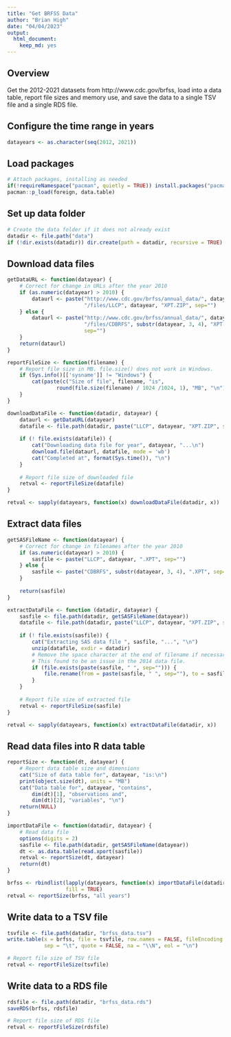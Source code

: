 ```yaml
---
title: "Get BRFSS Data"
author: "Brian High"
date: "04/04/2023"
output:
  html_document:
    keep_md: yes
---
```


## Overview

Get the 2012-2021 datasets from http://www.cdc.gov/brfss, load into a data 
table, report file sizes and memory use, and save the data to a single TSV 
file and a single RDS file.

## Configure the time range in years

```r
datayears <- as.character(seq(2012, 2021))
```

## Load packages

```r
# Attach packages, installing as needed
if(!requireNamespace("pacman", quietly = TRUE)) install.packages("pacman")
pacman::p_load(foreign, data.table)
```

## Set up data folder

```r
# Create the data folder if it does not already exist
datadir <- file.path("data")
if (!dir.exists(datadir)) dir.create(path = datadir, recursive = TRUE)
```

## Download data files

```r
getDataURL <- function(datayear) {
    # Correct for change in URLs after the year 2010
    if (as.numeric(datayear) > 2010) {
        dataurl <- paste("http://www.cdc.gov/brfss/annual_data/", datayear, 
                         "/files/LLCP", datayear, "XPT.ZIP", sep="")
    } else {
        dataurl <- paste("http://www.cdc.gov/brfss/annual_data/", datayear, 
                         "/files/CDBRFS", substr(datayear, 3, 4), "XPT.ZIP", 
                         sep="")        
    }
    return(dataurl)
}

reportFileSize <- function(filename) {
    # Report file size in MB. file.size() does not work in Windows.
    if (Sys.info()[['sysname']] != "Windows") {
        cat(paste(c("Size of file", filename, "is", 
                round(file.size(filename) / 1024 /1024, 1), "MB", "\n")))
    }
}

downloadDataFile <- function(datadir, datayear) {
    dataurl <- getDataURL(datayear)
    datafile <- file.path(datadir, paste("LLCP", datayear, "XPT.ZIP", sep=""))
    
    if (! file.exists(datafile)) {
        cat("Downloading data file for year", datayear, "...\n")
        download.file(dataurl, datafile, mode = 'wb')
        cat("Completed at", format(Sys.time()), "\n")
    }
    
    # Report file size of downloaded file
    retval <- reportFileSize(datafile)
}

retval <- sapply(datayears, function(x) downloadDataFile(datadir, x))
```

## Extract data files

```r
getSASFileName <- function(datayear) {
    # Correct for change in filenames after the year 2010
    if (as.numeric(datayear) > 2010) {
        sasfile <- paste("LLCP", datayear, ".XPT", sep="")
    } else {
        sasfile <- paste("CDBRFS", substr(datayear, 3, 4), ".XPT", sep="")
    }
    
    return(sasfile)
}

extractDataFile <- function (datadir, datayear) {
    sasfile <- file.path(datadir, getSASFileName(datayear))
    datafile <- file.path(datadir, paste("LLCP", datayear, "XPT.ZIP", sep=""))
    
    if (! file.exists(sasfile)) {
        cat("Extracting SAS data file ", sasfile, "...", "\n")
        unzip(datafile, exdir = datadir)
        # Remove the space character at the end of filename if necessary.
        # This found to be an issue in the 2014 data file.
        if (file.exists(paste(sasfile, " ", sep=""))) {
            file.rename(from = paste(sasfile, " ", sep=""), to = sasfile)
        }
    }
    
    # Report file size of extracted file
    retval <- reportFileSize(sasfile)
}

retval <- sapply(datayears, function(x) extractDataFile(datadir, x))
```

## Read data files into R data table

```r
reportSize <- function(dt, datayear) {
    # Report data table size and dimensions
    cat("Size of data table for", datayear, "is:\n")
    print(object.size(dt), units = "MB")
    cat("Data table for", datayear, "contains", 
        dim(dt)[1], "observations and", 
        dim(dt)[2], "variables", "\n")
    return(NULL)
}

importDataFile <- function(datadir, datayear) {
    # Read data file
    options(digits = 2)
    sasfile <- file.path(datadir, getSASFileName(datayear))
    dt <- as.data.table(read.xport(sasfile))
    retval <- reportSize(dt, datayear)
    return(dt)
}

brfss <- rbindlist(lapply(datayears, function(x) importDataFile(datadir, x)), 
                   fill = TRUE)
retval <- reportSize(brfss, "all years")
```

## Write data to a TSV file

```r
tsvfile <- file.path(datadir, "brfss_data.tsv")
write.table(x = brfss, file = tsvfile, row.names = FALSE, fileEncoding = "UTF-8", 
            sep = "\t", quote = FALSE, na = "\\N", eol = "\n")

# Report file size of TSV file
retval <- reportFileSize(tsvfile)
```

## Write data to a RDS file

```r
rdsfile <- file.path(datadir, "brfss_data.rds")
saveRDS(brfss, rdsfile)

# Report file size of RDS file
retval <- reportFileSize(rdsfile)
```
